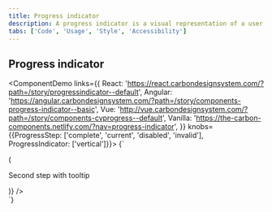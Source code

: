 ```yaml
---
title: Progress indicator
description: A progress indicator is a visual representation of a user's progress through a set of steps. It guides the user through a number of steps in order to complete a specified process.
tabs: ['Code', 'Usage', 'Style', 'Accessibility']
---
```


## Progress indicator

<ComponentDemo
  links={{
    React: 'https://react.carbondesignsystem.com/?path=/story/progressindicator--default',
    Angular:
      'https://angular.carbondesignsystem.com/?path=/story/components-progress-indicator--basic',
    Vue: 'http://vue.carbondesignsystem.com/?path=/story/components-cvprogress--default',
    Vanilla: 'https://the-carbon-components.netlify.com/?nav=progress-indicator',
  }}
  knobs={{ProgressStep: ['complete', 'current', 'disabled', 'invalid'], ProgressIndicator: ['vertical']}}>
  {`
  <div className="some-container">
    <ProgressIndicator currentIndex={1}>
        <ProgressStep
          label="First step"
          description="Step 1: Getting started with Carbon Design System"
        />
        <ProgressStep
          current
          label="Second step with tooltip"
          description="Step 2: Getting started with Carbon Design System"
          renderLabel={() => (
            <Tooltip
              direction="bottom"
              showIcon={false}
              triggerClassName="bx--progress-label"
              triggerText="Second step with tooltip"
              tooltipId="tooltipId-0">
              <p>Second step with tooltip</p>
            </Tooltip>
          )}
        />
        <ProgressStep
          label="Third step"
          description="Step 3: Getting started with Carbon Design System"
          secondaryLabel="Optional label"
        />
        <ProgressStep
          invalid
          label="Fourth step"
          description="Step 4: Getting started with Carbon Design System"
        />
        <ProgressStep
          disabled
          label="Fifth step"
          description="Step 5: Getting started with Carbon Design System"
        />
      </ProgressIndicator>
  </div>
`}

</ComponentDemo>

